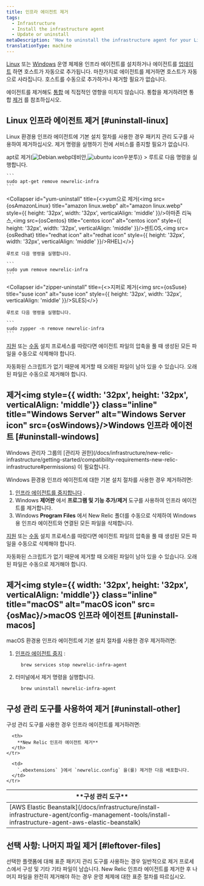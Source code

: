 ```yaml
---
title: 인프라 에이전트 제거
tags:
  - Infrastructure
  - Install the infrastructure agent
  - Update or uninstall
metaDescription: 'How to uninstall the infrastructure agent for your Linux or Windows operating system, as well as any infrastructure integrations.'
translationType: machine
---
```










[Linux](/docs/infrastructure/new-relic-infrastructure/installation/install-infrastructure-linux) 또는 [Windows](/docs/infrastructure/new-relic-infrastructure/installation/install-infrastructure-windows-server) 운영 체제용 인프라 에이전트를 설치하거나 에이전트를 [업데이트](/docs/infrastructure/new-relic-infrastructure/installation/update-infrastructure-agent) 하면 호스트가 자동으로 추가됩니다. 마찬가지로 에이전트를 제거하면 호스트가 자동으로 사라집니다. 호스트를 수동으로 추가하거나 제거할 필요가 없습니다.

에이전트를 제거해도 [통합](/docs/infrastructure/infrastructure-integrations/getting-started/connect-aws-integrations-infrastructure) 에 직접적인 영향을 미치지 않습니다. 통합을 제거하려면 통합 [제거](/docs/infrastructure/install-configure-infrastructure/update-or-uninstall/uninstall-integrations) 를 참조하십시오.

## Linux 인프라 에이전트 제거 [#uninstall-linux]

Linux 환경용 인프라 에이전트에 기본 설치 절차를 사용한 경우 패키지 관리 도구를 사용하여 제거하십시오. 제거 명령을 실행하기 전에 서비스를 중지할 필요가 없습니다.

<CollapserGroup>
  <Collapser
    id="apt-uninstall"
    title={<>apt로 제거(<img src={osDebian} title="Debian icon" alt="Debian.webp" style={{ height: '32px', width: '32px', verticalAlign: 'middle' }}/>데비안,<img src={osUbuntu} title="ubuntu icon" alt="ubuntu icon" style={{ height: '32px', width: '32px', verticalAlign: 'middle' }}/>우분투)</>}
  >
    루트로 다음 명령을 실행합니다.

    ```
    sudo apt-get remove newrelic-infra
    ```
  </Collapser>

  <Collapser
    id="yum-uninstall"
    title={<>yum으로 제거(<img src={osAmazonLinux} title="amazon linux.webp" alt="amazon linux.webp" style={{ height: '32px', width: '32px', verticalAlign: 'middle' }}/>아마존 리눅스,<img src={osCentos} title="centos icon" alt="centos icon" style={{ height: '32px', width: '32px', verticalAlign: 'middle' }}/>센트OS,<img src={osRedhat} title="redhat icon" alt="redhat icon" style={{ height: '32px', width: '32px', verticalAlign: 'middle' }}/>RHEL)</>}
  >
    루트로 다음 명령을 실행합니다.

    ```
    sudo yum remove newrelic-infra
    ```
  </Collapser>

  <Collapser
    id="zipper-uninstall"
    title={<>지퍼로 제거(<img src={osSuse} title="suse icon" alt="suse icon" style={{ height: '32px', width: '32px', verticalAlign: 'middle' }}/>SLES)</>}
  >
    루트로 다음 명령을 실행합니다.

    ```
    sudo zypper -n remove newrelic-infra
    ```
  </Collapser>
</CollapserGroup>

[지원](/docs/infrastructure/install-configure-infrastructure/linux-installation/assisted-install-infrastructure-linux) 또는 [수동](/docs/infrastructure/install-configure-infrastructure/linux-installation/manual-install-infrastructure-linux) 설치 프로세스를 따랐다면 에이전트 파일의 압축을 풀 때 생성된 모든 파일을 수동으로 삭제해야 합니다.

<Callout variant="important">
  자동화된 스크립트가 없기 때문에 제거할 때 오래된 파일이 남아 있을 수 있습니다. 오래된 파일은 수동으로 제거해야 합니다.
</Callout>

## 제거<img style={{ width: '32px', height: '32px', verticalAlign: 'middle'}} class="inline" title="Windows Server" alt="Windows Server icon" src={osWindows}/>Windows 인프라 에이전트 [#uninstall-windows]

<Callout variant="tip">
  Windows 관리자 그룹의 [관리자 권한](/docs/infrastructure/new-relic-infrastructure/getting-started/compatibility-requirements-new-relic-infrastructure#permissions) 이 필요합니다.
</Callout>

Windows 환경용 인프라 에이전트에 대한 기본 설치 절차를 사용한 경우 제거하려면:

1. [인프라 에이전트를 중지합니다](/docs/infrastructure/new-relic-infrastructure/configuration/start-stop-restart-check-infrastructure-agent-status#windows) .
2. Windows **제어판** 에서 **프로그램 및 기능 추가/제거** 도구를 사용하여 인프라 에이전트를 제거합니다.
3. Windows **Program Files** 에서 New Relic 폴더를 수동으로 삭제하여 Windows용 인프라 에이전트와 연결된 모든 파일을 삭제합니다.

[지원](/docs/infrastructure/install-configure-infrastructure/windows-installation/assisted-install-infrastructure-windows) 또는 [수동](/docs/infrastructure/install-configure-infrastructure/windows-installation/manual-install-infrastructure-windows) 설치 프로세스를 따랐다면 에이전트 파일의 압축을 풀 때 생성된 모든 파일을 수동으로 삭제해야 합니다.

<Callout variant="important">
  자동화된 스크립트가 없기 때문에 제거할 때 오래된 파일이 남아 있을 수 있습니다. 오래된 파일은 수동으로 제거해야 합니다.
</Callout>

## 제거<img style={{ width: '32px', height: '32px', verticalAlign: 'middle'}} class="inline" title="macOS" alt="macOS icon" src={osMac}/>macOS 인프라 에이전트 [#uninstall-macos]

macOS 환경용 인프라 에이전트에 기본 설치 절차를 사용한 경우 제거하려면:

1. [인프라 에이전트 중지](/docs/infrastructure/new-relic-infrastructure/configuration/start-stop-restart-check-infrastructure-agent-status#macOS) :

   ```
     brew services stop newrelic-infra-agent
   ```

2. 터미널에서 제거 명령을 실행합니다.

   ```
     brew uninstall newrelic-infra-agent
   ```

## 구성 관리 도구를 사용하여 제거 [#uninstall-other]

구성 관리 도구를 사용한 경우 인프라 에이전트를 제거하려면:

<table>
  <thead>
    <tr>
      <th style={{ width: "250px" }}>
        **구성 관리 도구**
      </th>

      <th>
        **New Relic 인프라 에이전트 제거**
      </th>
    </tr>
  </thead>

  <tbody>
    <tr>
      <td>
        [AWS Elastic Beanstalk](/docs/infrastructure/install-infrastructure-agent/config-management-tools/install-infrastructure-agent-aws-elastic-beanstalk)
      </td>

      <td>
        `.ebextensions` }에서 `newrelic.config` 을(를) 제거한 다음 배포합니다.
      </td>
    </tr>
  </tbody>
</table>

## 선택 사항: 나머지 파일 제거 [#leftover-files]

선택한 플랫폼에 대해 표준 패키지 관리 도구를 사용하는 경우 일반적으로 제거 프로세스에서 구성 및 기타 기타 파일이 남습니다. New Relic 인프라 에이전트를 제거한 후 나머지 파일을 완전히 제거해야 하는 경우 운영 체제에 대한 표준 절차를 따르십시오.